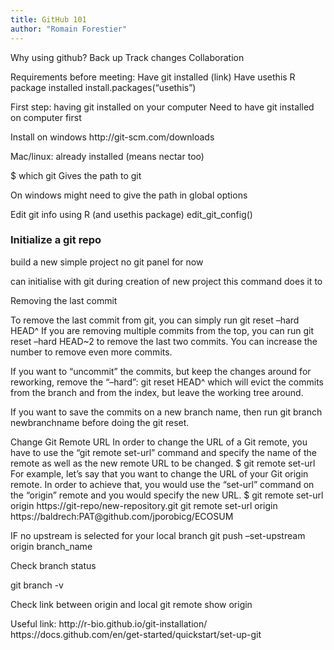 ```yaml
---
title: GitHub 101
author: "Romain Forestier"
---
```




Why using github?
Back up
Track changes
Collaboration


Requirements before meeting:
Have git installed (link)
Have usethis R package installed install.packages(“usethis”)

First step: having git installed on your computer
Need to have git installed on computer first

Install on windows
http://git-scm.com/downloads

Mac/linux: already installed (means nectar too)

$ which git
Gives the path to git

On windows might need to give the path in global options

Edit git info using R (and usethis package)
edit_git_config()

### Initialize a git repo

build a new simple project
no git panel for now

can initialise with git during creation of new project
this command does it to


Removing the last commit

To remove the last commit from git, you can simply run git reset --hard HEAD^ If you are removing multiple commits from the top, you can run git reset --hard HEAD~2 to remove the last two commits. You can increase the number to remove even more commits.

If you want to "uncommit" the commits, but keep the changes around for reworking, remove the "--hard": git reset HEAD^ which will evict the commits from the branch and from the index, but leave the working tree around.

If you want to save the commits on a new branch name, then run git branch newbranchname before doing the git reset.


Change Git Remote URL
In order to change the URL of a Git remote, you have to use the “git remote set-url” command and specify the name of the remote as well as the new remote URL to be changed.
$ git remote set-url <remote_name> <remote_url>
For example, let’s say that you want to change the URL of your Git origin remote.
In order to achieve that, you would use the “set-url” command on the “origin” remote and you would specify the new URL.
$ git remote set-url origin https://git-repo/new-repository.git
git remote set-url origin https://baldrech:PAT@github.com/jporobicg/ECOSUM


IF no upstream is selected for your local branch
git push --set-upstream origin branch_name

Check branch status

git branch -v

Check link between origin and local
git remote show origin






Useful link: http://r-bio.github.io/git-installation/
https://docs.github.com/en/get-started/quickstart/set-up-git
